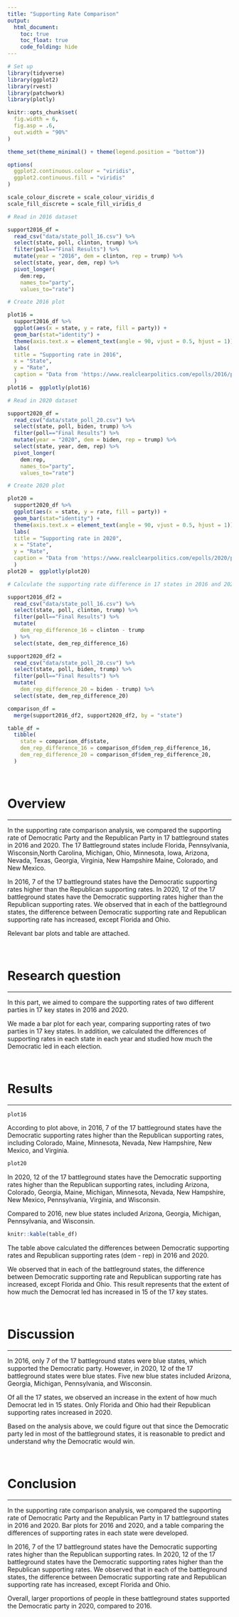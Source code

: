 ```yaml
---
title: "Supporting Rate Comparison"
output: 
  html_document:
    toc: true
    toc_float: true
    code_folding: hide
---
```

```r
# Set up
library(tidyverse)
library(ggplot2)
library(rvest)
library(patchwork)
library(plotly)

knitr::opts_chunk$set(
  fig.width = 6,
  fig.asp = .6,
  out.width = "90%"
)

theme_set(theme_minimal() + theme(legend.position = "bottom"))

options(
  ggplot2.continuous.colour = "viridis",
  ggplot2.continuous.fill = "viridis"
)

scale_colour_discrete = scale_colour_viridis_d
scale_fill_discrete = scale_fill_viridis_d

# Read in 2016 dataset

support2016_df =
  read_csv("data/state_poll_16.csv") %>%
  select(state, poll, clinton, trump) %>%
  filter(poll=="Final Results") %>%
  mutate(year = "2016", dem = clinton, rep = trump) %>%
  select(state, year, dem, rep) %>%
  pivot_longer(
    dem:rep,
    names_to="party",
    values_to="rate")

# Create 2016 plot

plot16 = 
  support2016_df %>%
  ggplot(aes(x = state, y = rate, fill = party)) +
  geom_bar(stat="identity") +
  theme(axis.text.x = element_text(angle = 90, vjust = 0.5, hjust = 1)) +
  labs(
  title = "Supporting rate in 2016",
  x = "State",
  y = "Rate",
  caption = "Data from 'https://www.realclearpolitics.com/epolls/2016/president'"
  )
plot16 =  ggplotly(plot16)

# Read in 2020 dataset

support2020_df =
  read_csv("data/state_poll_20.csv") %>%
  select(state, poll, biden, trump) %>%
  filter(poll=="Final Results") %>%
  mutate(year = "2020", dem = biden, rep = trump) %>%
  select(state, year, dem, rep) %>%
  pivot_longer(
    dem:rep,
    names_to="party",
    values_to="rate")

# Create 2020 plot

plot20 = 
  support2020_df %>%
  ggplot(aes(x = state, y = rate, fill = party)) +
  geom_bar(stat="identity") +
  theme(axis.text.x = element_text(angle = 90, vjust = 0.5, hjust = 1)) +
  labs(
  title = "Supporting rate in 2020",
  x = "State",
  y = "Rate",
  caption = "Data from 'https://www.realclearpolitics.com/epolls/2020/president'"
  )
plot20 =  ggplotly(plot20)

# Calculate the supporting rate difference in 17 states in 2016 and 2020

support2016_df2 =
  read_csv("data/state_poll_16.csv") %>%
  select(state, poll, clinton, trump) %>%
  filter(poll=="Final Results") %>%
  mutate(
    dem_rep_difference_16 = clinton - trump
  ) %>%
  select(state, dem_rep_difference_16)

support2020_df2 =
  read_csv("data/state_poll_20.csv") %>%
  select(state, poll, biden, trump) %>%
  filter(poll=="Final Results") %>%
  mutate(
    dem_rep_difference_20 = biden - trump) %>%
  select(state, dem_rep_difference_20)

comparison_df = 
  merge(support2016_df2, support2020_df2, by = "state")

table_df = 
  tibble(
    state = comparison_df$state,
    dem_rep_difference_16 = comparison_df$dem_rep_difference_16,
    dem_rep_difference_20 = comparison_df$dem_rep_difference_20,
  )
```

\

# Overview

***

In the supporting rate comparison analysis, we compared the supporting rate of Democratic Party and the Republican Party in 17 battleground states in 2016 and 2020. The 17 Battleground states include Florida, Pennsylvania, Wisconsin,North Carolina, Michigan, Ohio, Minnesota, Iowa, Arizona, Nevada, Texas, Georgia, Virginia, New Hampshire Maine, Colorado, and New Mexico. 

In 2016, 7 of the 17 battleground states have the Democratic supporting rates higher than the Republican supporting rates. In 2020, 12 of the 17 battleground states have the Democratic supporting rates higher than the Republican supporting rates. We observed that in each of the battleground states, the difference between Democratic supporting rate and Republican supporting rate has increased, except Florida and Ohio. 

Relevant bar plots and table are attached.

\

# Research question

***

In this part, we aimed to compare the supporting rates of two different parties in 17 key states in 2016 and 2020. 

We made a bar plot for each year, comparing supporting rates of two parties in 17 key states. In addition, we calculated the differences of supporting rates in each state in each year and studied how much the Democratic led in each election.

\

# Results

***

```r
plot16
```

According to plot above, in 2016, 7 of the 17 battleground states have the Democratic supporting rates higher than the Republican supporting rates, including Colorado, Maine, Minnesota, Nevada, New Hampshire, New Mexico, and Virginia.

```r
plot20
```

In 2020, 12 of the 17 battleground states have the Democratic supporting rates higher than the Republican supporting rates, including Arizona, Colorado, Georgia, Maine, Michigan, Minnesota, Nevada, New Hampshire, New Mexico, Pennsylvania, Virginia, and Wisconsin. 

Compared to 2016, new blue states included Arizona, Georgia, Michigan, Pennsylvania, and Wisconsin.

```r
knitr::kable(table_df)
```

The table above calculated the differences between Democratic supporting rates and Republican supporting rates (dem - rep) in 2016 and 2020. 

We observed that in each of the battleground states, the difference between Democratic supporting rate and Republican supporting rate has increased, except Florida and Ohio. This result represents that the extent of how much the Democrat led has increased in 15 of the 17 key states.

\

# Discussion

***

In 2016, only 7 of the 17 battleground states were blue states, which supported the Democratic party. However, in 2020, 12 of the 17 battleground states were blue states. Five new blue states included Arizona, Georgia, Michigan, Pennsylvania, and Wisconsin. 

Of all the 17 states, we observed an increase in the extent of how much Democrat led in 15 states. Only Florida and Ohio had their Republican supporting rates increased in 2020.

Based on the analysis above, we could figure out that since the Democratic party led in most of the battleground states, it is reasonable to predict and understand why the Democratic would win.

\

# Conclusion

***

In the supporting rate comparison analysis, we compared the supporting rate of Democratic Party and the Republican Party in 17 battleground states in 2016 and 2020. Bar plots for 2016 and 2020, and a table comparing the differences of supporting rates in each state were developed.

In 2016, 7 of the 17 battleground states have the Democratic supporting rates higher than the Republican supporting rates. In 2020, 12 of the 17 battleground states have the Democratic supporting rates higher than the Republican supporting rates. We observed that in each of the battleground states, the difference between Democratic supporting rate and Republican supporting rate has increased, except Florida and Ohio. 

Overall, larger proportions of people in these battleground states supported the Democratic party in 2020, compared to 2016.